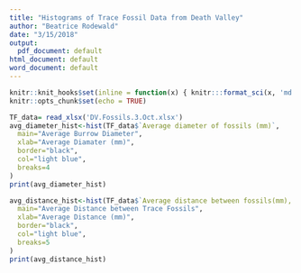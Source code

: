 ```yaml
---
title: "Histograms of Trace Fossil Data from Death Valley"
author: "Beatrice Rodewald"
date: "3/15/2018"
output: 
  pdf_document: default
html_document: default
word_document: default
---
```


```r
knitr::knit_hooks$set(inline = function(x) { knitr:::format_sci(x, 'md')})
knitr::opts_chunk$set(echo = TRUE)
```



```r
TF_data= read_xlsx('DV.Fossils.3.Oct.xlsx')
avg_diameter_hist<-hist(TF_data$`Average diameter of fossils (mm)`,
  main="Average Burrow Diameter",
  xlab="Average Diamater (mm)",
  border="black",
  col="light blue",
  breaks=4
)
print(avg_diameter_hist)

```

```r
avg_distance_hist<-hist(TF_data$`Average distance between fossils(mm), midpoint to midpoint`,
  main="Average Distance between Trace Fossils",
  xlab="Average Distance (mm)",
  border="black",
  col="light blue",
  breaks=5
)
print(avg_distance_hist)

```
